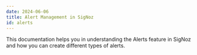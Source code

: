```yaml
---
date: 2024-06-06
title: Alert Management in SigNoz
id: alerts
---
```


This documentation helps you in understanding the Alerts feature in SigNoz and how you can create different types of alerts.

<DocCardContainer>

<DocCard
    title="Alert Management"
    description="Alerts in SigNoz can help you to define which data to monitor, set thresholds to detect potential problems..."
    href="/docs/userguide/alerts-management"
/>

<DocCard
    title="Setup Alerts Notifications"
    description="You can setup notification channel for sending the generated alerts to other applications. Currently, the following channels are ..."
    href="/docs/setup-alerts-notification"
/>

<DocCard
    title="📄️ Anomaly based alerts"
    description="An Anomaly-based alert in SigNoz allows you to define conditions based on metric data..."
    href="/docs/alerts-management/anomaly-based-alerts"
/>

<DocCard
    title="📄️ Metrics based alerts"
    description="A Metric-based alert in SigNoz allows you to define conditions based on metric data..."
    href="/docs/alerts-management/metrics-based-alerts"
/>


<DocCard
    title="📄️ Log based alerts"
    description="A Log-based alert allows you to define conditions based on log data,..."
    href="/docs/alerts-management/log-based-alerts"
/>

<DocCard
    title="📄️ Trace based alerts"
    description="A Trace-based alert in SigNoz allows you to define conditions based on trace data..."
    href="/docs/alerts-management/trace-based-alerts"
/>


<DocCard
    title="📄️ Exceptions based alerts"
    description="An Exceptions-based alert in SigNoz allows you to define conditions..."
    href="/docs/alerts-management/exceptions-based-alerts"
/>

<DocCard
    title="📄️ Planned Maintenance"
    description="Planned Maintenance in SigNoz allows you to schedule maintenance windows for your application..."
    href="/docs/alerts-management/planned-maintenance"
/>

<DocCard
    title="📄️ Routing Policies"
    description="Routing Policies in SigNoz allows you to route notifications dynamically based on labels..."
    href="/docs/alerts-management/routing-policy"
/>

<DocCard
    title="📄️ Alerts History"
    description="The Alerts History feature helps you analyze and understand the behavior of your alerts over time..."
    href="/docs/alerts-management/alerts-history"
/>

<DocCard
    title="📄️ Terraform Provider"
    description="Terraform provider `SigNoz/signoz` helps you manage SigNoz Alertz as code..."
    href="/docs/alerts-management/terraform-provider-signoz"
/>

<DocCard
    title="📄️ User Guides"
    description="Guides to help you navigate and utilize the alerting features in SigNoz."
    href="/docs/alerts-management/user-guides/user-guides/"
/>

<DocCard
    title="📄️ Troubleshooting"
    description="Common issues and solutions related to alerts in SigNoz."
    href="/docs/alerts-management/troubleshooting/troubleshooting/"
/>

<DocCard
    title="📄️ Setup Apdex Alert"
    description="Setup alerts to evaluate and monitor your application's Apdex Score."
    href="/docs/alerts-management/apdex-alerts"
/>

</DocCardContainer>